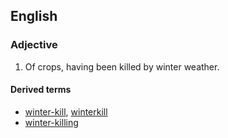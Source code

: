 ==English==

===Adjective===
{{en-adj|-}}

# {{context|US|lang=en}} Of crops, having been killed by winter weather.

====Derived terms====
*[[winter-kill]], [[winterkill]]<!--back-formation: verb and noun-->
*[[winter-killing]]<!--noun-->